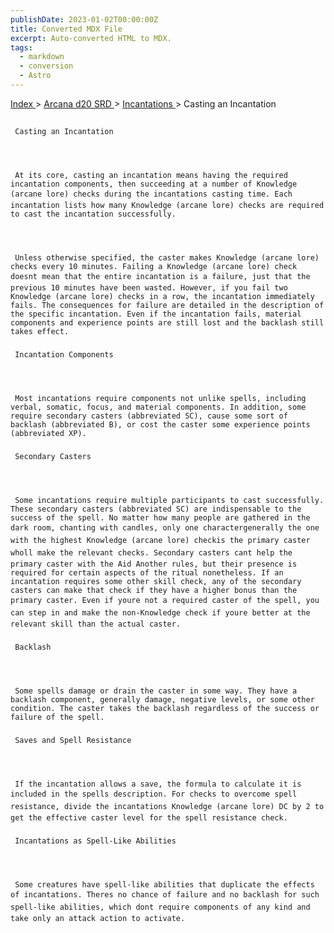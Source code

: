 ```yaml
---
publishDate: 2023-01-02T00:00:00Z
title: Converted MDX File
excerpt: Auto-converted HTML to MDX.
tags:
  - markdown
  - conversion
  - Astro
---
```


[
Index
](-index) >
[
Arcana d20 SRD
](arcana-d20-srd-index) >
[
Incantations
](arcana-d20-srd-incantations-index) > Casting an Incantation

##

     Casting an Incantation




     At its core, casting an incantation means having the required incantation components, then succeeding at a number of Knowledge (arcane lore) checks during the incantations casting time. Each incantation lists how many Knowledge (arcane lore) checks are required to cast the incantation successfully.




     Unless otherwise specified, the caster makes Knowledge (arcane lore) checks every 10 minutes. Failing a Knowledge (arcane lore) check doesnt mean that the entire incantation is a failure, just that the previous 10 minutes have been wasted. However, if you fail two Knowledge (arcane lore) checks in a row, the incantation immediately fails. The consequences for failure are detailed in the description of the specific incantation. Even if the incantation fails, material components and experience points are still lost and the backlash still takes effect.

###

     Incantation Components




     Most incantations require components not unlike spells, including verbal, somatic, focus, and material components. In addition, some require secondary casters (abbreviated SC), cause some sort of backlash (abbreviated B), or cost the caster some experience points (abbreviated XP).

###

     Secondary Casters




     Some incantations require multiple participants to cast successfully. These secondary casters (abbreviated SC) are indispensable to the success of the spell. No matter how many people are gathered in the dark room, chanting with candles, only one charactergenerally the one with the highest Knowledge (arcane lore) checkis the primary caster wholl make the relevant checks. Secondary casters cant help the primary caster with the Aid Another rules, but their presence is required for certain aspects of the ritual nonetheless. If an incantation requires some other skill check, any of the secondary casters can make that check if they have a higher bonus than the primary caster. Even if youre not a required caster of the spell, you can step in and make the non-Knowledge check if youre better at the relevant skill than the actual caster.

###

     Backlash




     Some spells damage or drain the caster in some way. They have a backlash component, generally damage, negative levels, or some other condition. The caster takes the backlash regardless of the success or failure of the spell.

###

     Saves and Spell Resistance




     If the incantation allows a save, the formula to calculate it is included in the spells description. For checks to overcome spell resistance, divide the incantations Knowledge (arcane lore) DC by 2 to get the effective caster level for the spell resistance check.

###

     Incantations as Spell-Like Abilities




     Some creatures have spell-like abilities that duplicate the effects of incantations. Theres no chance of failure and no backlash for such spell-like abilities, which dont require components of any kind and take only an attack action to activate.
